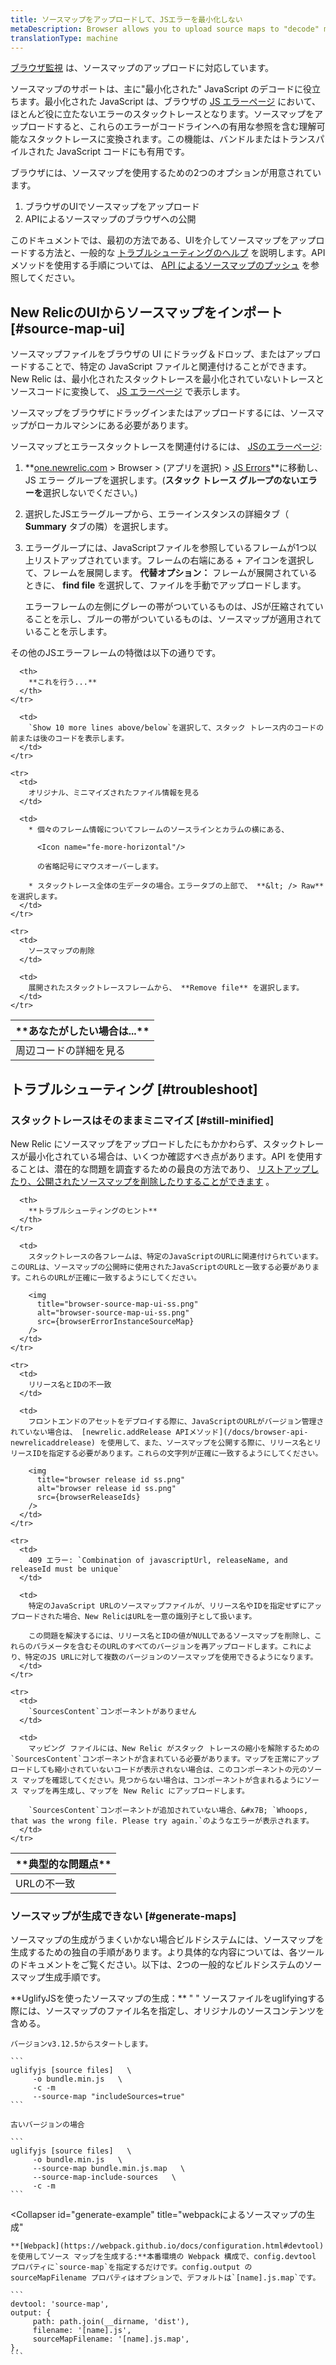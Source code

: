 ```yaml
---
title: ソースマップをアップロードして、JSエラーを最小化しない
metaDescription: Browser allows you to upload source maps to "decode" minified JavaScript; this allows you to understand your error stack traces in the browser UI.
translationType: machine
---
```




[ブラウザ監視](/docs/browser/new-relic-browser/getting-started/introduction-new-relic-browser) は、ソースマップのアップロードに対応しています。

ソースマップのサポートは、主に"最小化された" JavaScript のデコードに役立ちます。最小化された JavaScript は、ブラウザの [JS エラーページ](/docs/browser/new-relic-browser/browser-pro-features/javascript-errors-page-examining-errors-over-time) において、ほとんど役に立たないエラーのスタックトレースとなります。ソースマップをアップロードすると、これらのエラーがコードラインへの有用な参照を含む理解可能なスタックトレースに変換されます。この機能は、バンドルまたはトランスパイルされた JavaScript コードにも有用です。

ブラウザには、ソースマップを使用するための2つのオプションが用意されています。

1. ブラウザのUIでソースマップをアップロード
2. APIによるソースマップのブラウザへの公開

このドキュメントでは、最初の方法である、UIを介してソースマップをアップロードする方法と、一般的な [トラブルシューティングのヘルプ](#troubleshoot) を説明します。API メソッドを使用する手順については、 [API によるソースマップのプッシュ](/docs/push-source-maps-api) を参照してください。

## New RelicのUIからソースマップをインポート [#source-map-ui]

ソースマップファイルをブラウザの UI にドラッグ＆ドロップ、またはアップロードすることで、特定の JavaScript ファイルと関連付けることができます。New Relic は、最小化されたスタックトレースを最小化されていないトレースとソースコードに変換して、 [JS エラーページ](#examine-unminified) で表示します。

ソースマップをブラウザにドラッグインまたはアップロードするには、ソースマップがローカルマシンにある必要があります。

ソースマップとエラースタックトレースを関連付けるには、 [JSのエラーページ](/docs/browser/new-relic-browser/browser-pro-features/javascript-errors-page-examining-errors-over-time):

1. **[one.newrelic.com](https://one.newrelic.com/all-capabilities) > Browser > (アプリを選択) > [JS Errors](/docs/browser/new-relic-browser/browser-pro-features/javascript-errors-page-examining-errors-over-time)**に移動し、JS エラー グループを選択します。(**スタック トレース グループのないエラーを**選択しないでください。)

2. 選択したJSエラーグループから、エラーインスタンスの詳細タブ（ **Summary** タブの隣）を選択します。

3. エラーグループには、JavaScriptファイルを参照しているフレームが1つ以上リストアップされています。フレームの右端にある + アイコンを選択して、フレームを展開します。 **代替オプション：** フレームが展開されているときに、 **find file** を選択して、ファイルを手動でアップロードします。

   <Callout variant="tip">
     エラーフレームの左側にグレーの帯がついているものは、JSが圧縮されていることを示し、ブルーの帯がついているものは、ソースマップが適用されていることを示します。
   </Callout>

その他のJSエラーフレームの特徴は以下の通りです。

<table>
  <thead>
    <tr>
      <th style={{ width: "200px" }}>
        **あなたがしたい場合は...**
      </th>

      <th>
        **これを行う...**
      </th>
    </tr>
  </thead>

  <tbody>
    <tr>
      <td>
        周辺コードの詳細を見る
      </td>

      <td>
        `Show 10 more lines above/below`を選択して、スタック トレース内のコードの前または後のコードを表示します。
      </td>
    </tr>

    <tr>
      <td>
        オリジナル、ミニマイズされたファイル情報を見る
      </td>

      <td>
        * 個々のフレーム情報についてフレームのソースラインとカラムの横にある、

          <Icon name="fe-more-horizontal"/>

          の省略記号にマウスオーバーします。

        * スタックトレース全体の生データの場合。エラータブの上部で、 **&lt; /> Raw** を選択します。
      </td>
    </tr>

    <tr>
      <td>
        ソースマップの削除
      </td>

      <td>
        展開されたスタックトレースフレームから、 **Remove file** を選択します。
      </td>
    </tr>
  </tbody>
</table>

## トラブルシューティング [#troubleshoot]

### スタックトレースはそのままミニマイズ [#still-minified]

New Relic にソースマップをアップロードしたにもかかわらず、スタックトレースが最小化されている場合は、いくつか確認すべき点があります。API を使用することは、潜在的な問題を調査するための最良の方法であり、 [リストアップしたり、公開されたソースマップを削除したりすることができます](/docs/push-source-maps-api#publish) 。

<table>
  <thead>
    <tr>
      <th style={{ width: "200px" }}>
        **典型的な問題点**
      </th>

      <th>
        **トラブルシューティングのヒント**
      </th>
    </tr>
  </thead>

  <tbody>
    <tr>
      <td>
        URLの不一致
      </td>

      <td>
        スタックトレースの各フレームは、特定のJavaScriptのURLに関連付けられています。このURLは、ソースマップの公開時に使用されたJavaScriptのURLと一致する必要があります。これらのURLが正確に一致するようにしてください。

        <img
          title="browser-source-map-ui-ss.png"
          alt="browser-source-map-ui-ss.png"
          src={browserErrorInstanceSourceMap}
        />
      </td>
    </tr>

    <tr>
      <td>
        リリース名とIDの不一致
      </td>

      <td>
        フロントエンドのアセットをデプロイする際に、JavaScriptのURLがバージョン管理されていない場合は、 [newrelic.addRelease APIメソッド](/docs/browser-api-newrelicaddrelease) を使用して、また、ソースマップを公開する際に、リリース名とリリースIDを指定する必要があります。これらの文字列が正確に一致するようにしてください。

        <img
          title="browser release id ss.png"
          alt="browser release id ss.png"
          src={browserReleaseIds}
        />
      </td>
    </tr>

    <tr>
      <td>
        409 エラー: `Combination of javascriptUrl, releaseName, and releaseId must be unique`
      </td>

      <td>
        特定のJavaScript URLのソースマップファイルが、リリース名やIDを指定せずにアップロードされた場合、New RelicはURLを一意の識別子として扱います。

        この問題を解決するには、リリース名とIDの値がNULLであるソースマップを削除し、これらのパラメータを含むそのURLのすべてのバージョンを再アップロードします。これにより、特定のJS URLに対して複数のバージョンのソースマップを使用できるようになります。
      </td>
    </tr>

    <tr>
      <td>
        `SourcesContent`コンポーネントがありません
      </td>

      <td>
        マッピング ファイルには、New Relic がスタック トレースの縮小を解除するための`SourcesContent`コンポーネントが含まれている必要があります。マップを正常にアップロードしても縮小されていないコードが表示されない場合は、このコンポーネントの元のソース マップを確認してください。見つからない場合は、コンポーネントが含まれるようにソース マップを再生成し、マップを New Relic にアップロードします。

        `SourcesContent`コンポーネントが追加されていない場合、&#x7B; `Whoops, that was the wrong file. Please try again.`のようなエラーが表示されます。
      </td>
    </tr>
  </tbody>
</table>

### ソースマップが生成できない [#generate-maps]

ソースマップの生成がうまくいかない場合ビルドシステムには、ソースマップを生成するための独自の手順があります。より具体的な内容については、各ツールのドキュメントをご覧ください。以下は、2つの一般的なビルドシステムのソースマップ生成手順です。

<CollapserGroup>
  <Collapser
    id="generate-example"
    title="UglifyJSによるソースマップの生成"
  >
    **UglifyJSを使ったソースマップの生成：** " " ソースファイルをuglifyingする際には、ソースマップのファイル名を指定し、オリジナルのソースコンテンツを含める。

    バージョンv3.12.5からスタートします。

    ```
    uglifyjs [source files]   \ 
         -o bundle.min.js   \ 
         -c -m
         --source-map "includeSources=true"
    ```

    古いバージョンの場合

    ```
    uglifyjs [source files]   \ 
         -o bundle.min.js   \ 
         --source-map bundle.min.js.map   \ 
         --source-map-include-sources   \ 
         -c -m
    ```
  </Collapser>

  <Collapser
    id="generate-example"
    title="webpackによるソースマップの生成"
  >
    **[Webpack](https://webpack.github.io/docs/configuration.html#devtool)を使用してソース マップを生成する:**本番環境の Webpack 構成で、config.devtool プロパティに`source-map`を指定するだけです。config.output の sourceMapFilename プロパティはオプションで、デフォルトは`[name].js.map`です。

    ```
    devtool: 'source-map', 
    output: { 
         path: path.join(__dirname, 'dist'), 
         filename: '[name].js', 
         sourceMapFilename: '[name].js.map', 
    },
    ```
  </Collapser>
</CollapserGroup>